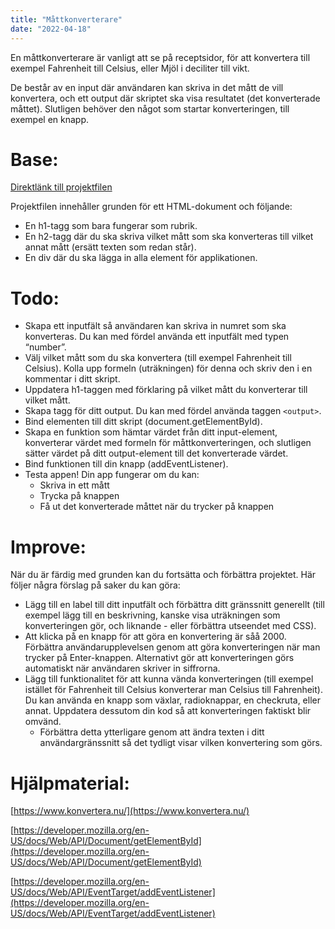 ```yaml
---
title: "Måttkonverterare"
date: "2022-04-18"
---
```


En måttkonverterare är vanligt att se på receptsidor, för att konvertera till exempel Fahrenheit till Celsius, eller Mjöl i deciliter till vikt.

De består av en input där användaren kan skriva in det mått de vill konvertera, och ett output där skriptet ska visa resultatet (det konverterade måttet). Slutligen behöver den något som startar konverteringen, till exempel en knapp.

# Base:

[Direktlänk till projektfilen](https://raw.githubusercontent.com/FractalThought/TektalLabs/main/Prog1/toy-projects/mattkonverterare.html)

Projektfilen innehåller grunden för ett HTML-dokument och följande:

- En h1-tagg som bara fungerar som rubrik.
- En h2-tagg där du ska skriva vilket mått som ska konverteras till vilket annat mått (ersätt texten som redan står).
- En div där du ska lägga in alla element för applikationen.

# Todo:

- Skapa ett inputfält så användaren kan skriva in numret som ska konverteras. Du kan med fördel använda ett inputfält med typen “number”.
- Välj vilket mått som du ska konvertera (till exempel Fahrenheit till Celsius). Kolla upp formeln (uträkningen) för denna och skriv den i en kommentar i ditt skript.
- Uppdatera h1-taggen med förklaring på vilket mått du konverterar till vilket mått.
- Skapa tagg för ditt output. Du kan med fördel använda taggen `<output>`.
- Bind elementen till ditt skript (document.getElementById).
- Skapa en funktion som hämtar värdet från ditt input-element, konverterar värdet med formeln för måttkonverteringen, och slutligen sätter värdet på ditt output-element till det konverterade värdet.
- Bind funktionen till din knapp (addEventListener).
- Testa appen! Din app fungerar om du kan:
    - Skriva in ett mått
    - Trycka på knappen
    - Få ut det konverterade måttet när du trycker på knappen

# Improve:

När du är färdig med grunden kan du fortsätta och förbättra projektet. Här följer några förslag på saker du kan göra:

- Lägg till en label till ditt inputfält och förbättra ditt gränssnitt generellt (till exempel lägg till en beskrivning, kanske visa uträkningen som konverteringen gör, och liknande - eller förbättra utseendet med CSS).
- Att klicka på en knapp för att göra en konvertering är såå 2000. Förbättra användarupplevelsen genom att göra konverteringen när man trycker på Enter-knappen. Alternativt gör att konverteringen görs automatiskt när användaren skriver in siffrorna.
- Lägg till funktionalitet för att kunna vända konverteringen (till exempel istället för Fahrenheit till Celsius konverterar man Celsius till Fahrenheit). Du kan använda en knapp som växlar, radioknappar, en checkruta, eller annat. Uppdatera dessutom din kod så att konverteringen faktiskt blir omvänd.
    - Förbättra detta ytterligare genom att ändra texten i ditt användargränssnitt så det tydligt visar vilken konvertering som görs.

# Hjälpmaterial:

[https://www.konvertera.nu/](https://www.konvertera.nu/)

[https://developer.mozilla.org/en-US/docs/Web/API/Document/getElementById](https://developer.mozilla.org/en-US/docs/Web/API/Document/getElementById)

[https://developer.mozilla.org/en-US/docs/Web/API/EventTarget/addEventListener](https://developer.mozilla.org/en-US/docs/Web/API/EventTarget/addEventListener)